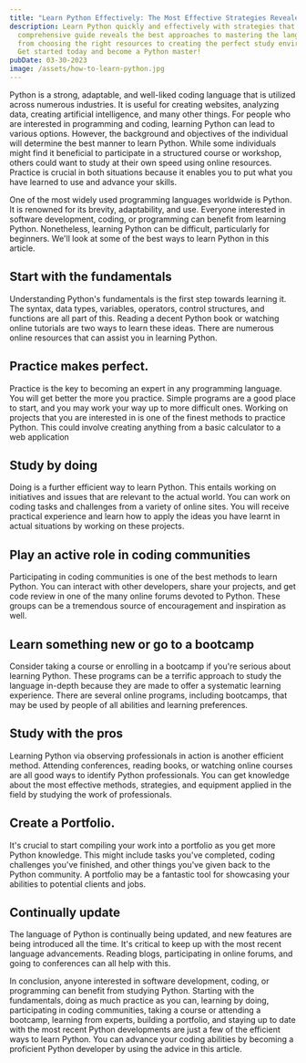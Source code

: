 ```yaml
---
title: "Learn Python Effectively: The Most Effective Strategies Revealed"
description: Learn Python quickly and effectively with strategies that work. Our
  comprehensive guide reveals the best approaches to mastering the language,
  from choosing the right resources to creating the perfect study environment.
  Get started today and become a Python master!
pubDate: 03-30-2023
image: /assets/how-to-learn-python.jpg
---
```

Python is a strong, adaptable, and well-liked coding language that is utilized across numerous industries. It is useful for creating websites, analyzing data, creating artificial intelligence, and many other things. For people who are interested in programming and coding, learning Python can lead to various options. However, the background and objectives of the individual will determine the best manner to learn Python. While some individuals might find it beneficial to participate in a structured course or workshop, others could want to study at their own speed using online resources. Practice is crucial in both situations because it enables you to put what you have learned to use and advance your skills.

One of the most widely used programming languages worldwide is Python. It is renowned for its brevity, adaptability, and use. Everyone interested in software development, coding, or programming can benefit from learning Python. Nonetheless, learning Python can be difficult, particularly for beginners. We'll look at some of the best ways to learn Python in this article.

## Start with the fundamentals


Understanding Python's fundamentals is the first step towards learning it. The syntax, data types, variables, operators, control structures, and functions are all part of this. Reading a decent Python book or watching online tutorials are two ways to learn these ideas. There are numerous online resources that can assist you in learning Python.

## Practice makes perfect.


Practice is the key to becoming an expert in any programming language. You will get better the more you practice. Simple programs are a good place to start, and you may work your way up to more difficult ones. Working on projects that you are interested in is one of the finest methods to practice Python. This could involve creating anything from a basic calculator to a web application

## Study by doing


Doing is a further efficient way to learn Python. This entails working on initiatives and issues that are relevant to the actual world. You can work on coding tasks and challenges from a variety of online sites. You will receive practical experience and learn how to apply the ideas you have learnt in actual situations by working on these projects.

## Play an active role in coding communities


Participating in coding communities is one of the best methods to learn Python. You can interact with other developers, share your projects, and get code review in one of the many online forums devoted to Python. These groups can be a tremendous source of encouragement and inspiration as well.

## Learn something new or go to a bootcamp


Consider taking a course or enrolling in a bootcamp if you're serious about learning Python. These programs can be a terrific approach to study the language in-depth because they are made to offer a systematic learning experience. There are several online programs, including bootcamps, that may be used by people of all abilities and learning preferences.

## Study with the pros


Learning Python via observing professionals in action is another efficient method. Attending conferences, reading books, or watching online courses are all good ways to identify Python professionals. You can get knowledge about the most effective methods, strategies, and equipment applied in the field by studying the work of professionals.

## Create a Portfolio.


It's crucial to start compiling your work into a portfolio as you get more Python knowledge. This might include tasks you've completed, coding challenges you've finished, and other things you've given back to the Python community. A portfolio may be a fantastic tool for showcasing your abilities to potential clients and jobs.

## Continually update


The language of Python is continually being updated, and new features are being introduced all the time. It's critical to keep up with the most recent language advancements. Reading blogs, participating in online forums, and going to conferences can all help with this.

In conclusion, anyone interested in software development, coding, or programming can benefit from studying Python. Starting with the fundamentals, doing as much practice as you can, learning by doing, participating in coding communities, taking a course or attending a bootcamp, learning from experts, building a portfolio, and staying up to date with the most recent Python developments are just a few of the efficient ways to learn Python. You can advance your coding abilities by becoming a proficient Python developer by using the advice in this article.